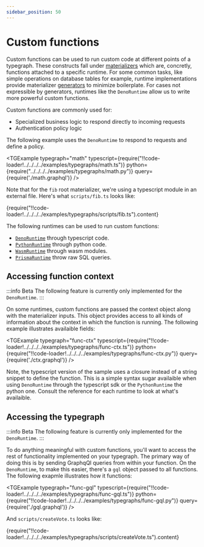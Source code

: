 ```yaml
---
sidebar_position: 50
---
```



# Custom functions

Custom functions can be used to run custom code at different points of a typegraph. 
These constructs fall under [materializers](/docs/concepts/mental-model#materializers) which are, concretly, functions attached to a specific runtime.
For some common tasks, like simple operations on database tables for example, runtime implementations provide materializer [generators](/docs/reference/runtimes/prisma#generators) to minimize boilerplate.
For cases not expressible by generators, runtimes like the `DenoRuntime` allow us to write more powerful custom functions.

Custom functions are commonly used for:

- Specialized business logic to respond directly to incoming requests
- Authentication policy logic

The following example uses the `DenoRuntime` to respond to requests and define a policy.

<TGExample 
  typegraph="math"
  typescript={require("!!code-loader!../../../../examples/typegraphs/math.ts")}
  python={require("../../../../examples/typegraphs/math.py")}
  query={require('./math.graphql')}
  />

Note that for the `fib` root materializer, we're using a typescript module in an external file.
Here's what `scripts/fib.ts` looks like:

<CodeBlock language="typescript">
  {require("!!code-loader!../../../../examples/typegraphs/scripts/fib.ts").content}
</CodeBlock>

The following runtimes can be used to run custom functions:
- [`DenoRuntime`](/docs/reference/runtimes/deno/) through typescript code.
- [`PythonRuntime`](/docs/reference/runtimes/python/) through python code.
- [`WasmRuntime`](/docs/reference/runtimes/wasm/) through wasm modules.
- [`PrismaRuntime`](/docs/reference/runtimes/prisma/) throw raw SQL queries.

## Accessing function context

:::info Beta
The following feature is currently only implemented for the `DenoRuntime`.
:::

On some runtimes, custom functions are passed the context object along with the materializer inputs.
This object provides access to all kinds of information about the context in which the function is running.
The following example illustrates availaible fields:

<TGExample 
  typegraph="func-ctx"
  typescript={require("!!code-loader!../../../../examples/typegraphs/func-ctx.ts")}
  python={require("!!code-loader!../../../../examples/typegraphs/func-ctx.py")}
  query={require('./ctx.graphql')}
  />

Note, the typescript version of the sample uses a closure instead of a string snippet to define the function.
This is a simple syntax sugar availaible when using `DenoRuntime` through the typescript sdk or the `PythonRuntime` the python one.
Consult the reference for each runtime to look at what's availaible.

## Accessing the typegraph

:::info Beta
The following feature is currently only implemented for the `DenoRuntime`.
:::

To do anything meaningful with custom functions, you'll want to access the rest of functionality implemented on your typegraph.
The primary way of doing this is by sending GraphqQl queries from within your function.
On the `DenoRuntime`, to make this easier, there's a `gql` object passed to all functions.
The following exapmle illustrates how it functions:

<TGExample 
  typegraph="func-gql"
  typescript={require("!!code-loader!../../../../examples/typegraphs/func-gql.ts")}
  python={require("!!code-loader!../../../../examples/typegraphs/func-gql.py")}
  query={require('./gql.graphql')}
  />


And `scripts/createVote.ts` looks like:

<CodeBlock language="typescript">
  {require("!!code-loader!../../../../examples/typegraphs/scripts/createVote.ts").content}
</CodeBlock>
